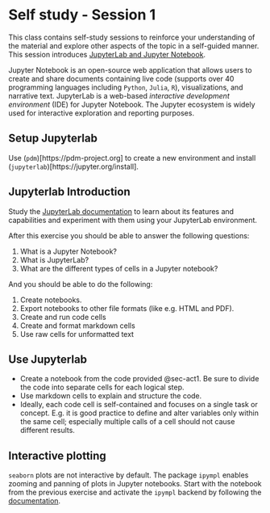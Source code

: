 # Self study - Session 1 {#sec-act1-selfstudy1}
This class contains self-study sessions to reinforce your understanding of the material and explore other aspects of the topic in a self-guided manner.
This session introduces [JupyterLab and Jupyter Notebook](https://docs.jupyter.org/en/latest/).

Jupyter Notebook is an open-source web application that allows users to create and share documents containing live code (supports over 40 programming languages including `Python`, `Julia`, `R`), visualizations, and narrative text.
JupyterLab is a web-based _interactive development environment_ (IDE) for Jupyter Notebook.
The Jupyter ecosystem is widely used for interactive exploration and reporting purposes.

::: {.callout-caution appearance="simple" collapse="true" icon=false}
:::: {#exr-basics-mv-space}
## Setup Jupyterlab
::::
Use (`pdm`)[https://pdm-project.org] to create a new environment and install (`jupyterlab`)[https://jupyter.org/install].
:::

::: {.callout-caution appearance="simple" collapse="true" icon=false}
:::: {#exr-basics-mv-space}
## Jupyterlab Introduction
::::
Study the [JupyterLab documentation](https://jupyterlab.readthedocs.io/en/stable/getting_started/overview.html) to learn about its features and capabilities and experiment with them using your JupyterLab environment.

After this exercise you should be able to answer the following questions:

1. What is a Jupyter Notebook?
1. What is JupyterLab?
1. What are the different types of cells in a Jupyter notebook?

And you should be able to do the following:

1. Create notebooks.
1. Export notebooks to other file formats (like e.g. HTML and PDF).
1. Create and run code cells
1. Create and format markdown cells
1. Use raw cells for unformatted text
:::

::: {.callout-caution appearance="simple" collapse="true" icon=false}
:::: {#exr-basics-mv-space}
## Use Jupyterlab
::::
- Create a notebook from the code provided @{sec-act1}.
  Be sure to divide the code into separate cells for each logical step.
- Use markdown cells to explain and structure the code.
- Ideally, each code cell is self-contained and focuses on a single task or concept.
E.g. it is good practice to define and alter variables only within the same cell; especially multiple calls of a cell should not cause different results.
:::

::: {.callout-caution appearance="simple" collapse="true" icon=false}
:::: {#exr-basics-mv-space}
## Interactive plotting
::::
`seaborn` plots are not interactive by default.
The package `ipympl` enables zooming and panning of plots in Jupyter notebooks.
Start with the notebook from the previous exercise and activate the `ipympl` backend by following the [documentation](https://matplotlib.org/ipympl/).
:::
